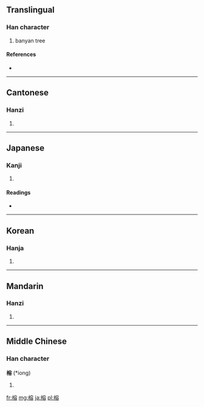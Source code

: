 ==Translingual==

===Han character===
{{Han char|rn=75|rad=木|as=10|sn=14|four=4396<sub>8</sub>|canj=木十金口 (DJCR)}}

# banyan tree

====References====
* {{Han ref|kx=0543.060|dkj=15228|dj=0930.360|hdz=21270.060|uh=6995|ud=27029|bh=BA5F|bd=47711}}

----

==Cantonese==

===Hanzi===
{{yue-hanzi|jyut=|y=yung4}}

# {{defn|Cantonese|sort=木10}}

----

==Japanese==

===Kanji===
{{ja-kanji|grade=|rs=木10}}

# {{defn|Japanese|sort=木10}}

====Readings====
* {{ja-readings|on=[[よう]] (yō)|kun=[[あこう]] (akou)}}

----

==Korean==

===Hanja===
{{ko-hanja|hangeul=용|eumhun=|rv=yong|mr=yong|y=yong}}

# {{defn|Korean|sort=木10}}

----

==Mandarin==

===Hanzi===
{{cmn-hanzi|pin=[[bàng]] ([[bang4]]), [[bēng]] ([[beng1]]), [[páng]] ([[pang2]]), [[róng]] ([[rong2]])|wg=pang<sup>4</sup>, peng<sup>1</sup>, p'ang<sup>2</sup>, jung<sup>2</sup>}}

# {{defn|Mandarin|sort=木10}}

----

==Middle Chinese==

===Han character===
'''榕''' (*iong)<!--asterisk signifies that this is a reconstructed pronunciation-->

# {{defn|Middle Chinese|sort=木10}}

[[fr:榕]]
[[mg:榕]]
[[ja:榕]]
[[pl:榕]]